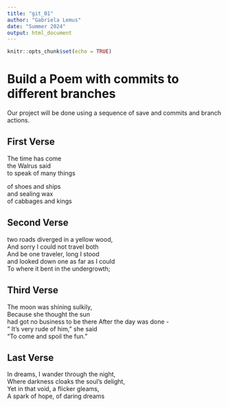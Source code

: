 ```yaml
---
title: "git_01"
author: "Gabriela Lemus"
date: "Summer 2024"
output: html_document
---
```


```r
knitr::opts_chunk$set(echo = TRUE)
```
# Build a Poem with commits to different branches
Our project will be done using a sequence of save and commits and branch actions.
<!-- Do not modify or change any text in "!--" bracketed areas such as this --- these are instructions to
you, if you change any of this the git program will notice it and compromise your git merging strategy !-->

## First Verse 
<!--Put the first five lines of a poem by Lewis Carrol in this section!-->

The time has come   
the Walrus said  
to speak of many things   

of shoes and ships  
and sealing wax  
of cabbages and kings 



## Second Verse
<!--Put the first five lines of a poem by Robert Frost here!-->

two roads diverged in a yellow wood,  
And sorry I could not travel both  
And be one traveler, long I stood  
and looked down one as far as I could  
To where it bent in the undergrowth;  


## Third Verse
<!--Put the first two verses of The Walrus and the Carpenter here!-->

The moon was shining sulkily,  
Because she thought the sun  
had got no business to be there 
After the day was done -   
" It's very rude of him," she said  
"To come and spoil the fun."  

## Last Verse
<!--Put a short poem you created using chatGPT of 20 to 30 lines,here!-->

In dreams, I wander through the night,  
Where darkness cloaks the soul's delight,  
Yet in that void, a flicker gleams,  
A spark of hope, of daring dreams  
